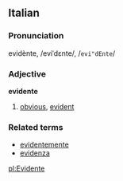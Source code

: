 ==Italian==
===Pronunciation===
evidènte, /eviˈdɛnte/, /<tt>evi"dEnte</tt>/
===Adjective===
'''evidente'''

# [[obvious]], [[evident]]

===Related terms===
*[[evidentemente]]
*[[evidenza]]

[[pl:Evidente]]